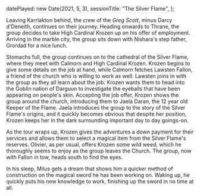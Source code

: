   datePlayed: new Date(2021, 5, 3),
  sessionTitle: "The Silver Flame",
};

Leaving Karrlakton behind, the crew of the _Greg Scott_, minus Darcy d'Deneith, continues on their journey.
Heading onwards to Thrane, the group decides to take High Cardinal Krozen up on his offer of employment.
Arriving in the marble city, the group sits down with Nishara's step father, Grordad for a nice lunch.

Stomachs full, the group continues on to the cathedral of the Silver Flame, where they meet with Calmorn and High Cardinal Krozen.
Krozen begins to give some details on the job at hand, while Calmorn fetches Lawsten Fallon, a friend of the church who is willing to work as well.
Lawsten joins in with the group as they all learn about the job: Krozen wants them to head into the Goblin nation of Darguun to investigate the eyeballs that have been appearing on people's skin.
Accepting the job offer, Krozen shows the group around the church, introducing them to Jaela Daran, the 12 year old Keeper of the Flame.
Jaela introduces the group to the story of the Silver Flame's origins, and it quickly becomes obvious that despite her position, Krozen keeps her in the dark surrounding important day to day goings-on.

As the tour wraps up, Krozen gives the adventures a down payment for their services and allows them to select a magical item from the Silver Flame's reserves.
Olivier, as per usual, offers Krozen some wild weed, which he thoroughly seems to enjoy as the group leaves the Church.
The group, now with Fallon in tow, heads south to find the eyes.

In his sleep, Milus gets a dream that shows him a quicker method of construction on the magical sword he has been working on.
Waking up, he quickly puts his new knowledge to work, finishing up the sword in no time at all.
